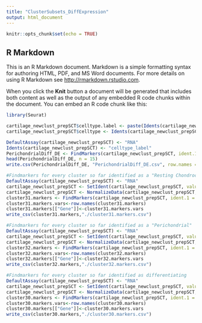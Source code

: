 ```yaml
---
title: "ClusterSubsets_DiffExpression"
output: html_document
---
```


```r
knitr::opts_chunk$set(echo = TRUE)
```

## R Markdown

This is an R Markdown document. Markdown is a simple formatting syntax for authoring HTML, PDF, and MS Word documents. For more details on using R Markdown see <http://rmarkdown.rstudio.com>.

When you click the **Knit** button a document will be generated that includes both content as well as the output of any embedded R code chunks within the document. You can embed an R code chunk like this:


```r
library(Seurat)
```


```r
cartilage_newclust_prepSCT$celltype.label <- paste(Idents(cartilage_newclust_prepSCT), cartilage_newclust_prepSCT$label, sep = "_")
cartilage_newclust_prepSCT$celltype <- Idents(cartilage_newclust_prepSCT)
```


```r
DefaultAssay(cartilage_newclust_prepSCT) <- "RNA"
Idents(cartilage_newclust_prepSCT) <- "celltype_label"
PerichondrialDiff_DE <- FindMarkers(cartilage_newclust_prepSCT, ident.1 = "Perichondrial Diff._WT", ident.2 = "Perichondrial Diff._Aga2", verbose = FALSE, slot = "scale.data")
head(PerichondrialDiff_DE, n = 15)
write.csv(PerichondrialDiff_DE, "PerichondrialDiff_DE.csv", row.names = TRUE)
```

```r
#Findmarkers for every cluster so far identified as a "Resting Chondrocyte"
DefaultAssay(cartilage_newclust_prepSCT) <- "RNA"
cartilage_newclust_prepSCT <- SetIdent(cartilage_newclust_prepSCT, value = "integrated_snn_res.1.4")
cartilage_newclust_prepSCT <- NormalizeData(cartilage_newclust_prepSCT,scale.factor = 10000000,normalization.method = "LogNormalize")
cluster31.markers <- FindMarkers(cartilage_newclust_prepSCT, ident.1 = 31, ident.2 = c(29, 10, 9, 13, 15, 17, 18, 19, 20, 21, 26, 28, 1, 2, 5, 10), min.pct = 0.25)
cluster31.markers.vars<-row.names(cluster31.markers)
cluster31.markers[["Gene"]]<-cluster31.markers.vars
write_csv(cluster31.markers,"./cluster31.markers.csv")
```

```r
#Findmarkers for every cluster so far identified as a "Perichondrial"
DefaultAssay(cartilage_newclust_prepSCT) <- "RNA"
cartilage_newclust_prepSCT <- SetIdent(cartilage_newclust_prepSCT, value = "integrated_snn_res.1.4")
cartilage_newclust_prepSCT <- NormalizeData(cartilage_newclust_prepSCT,scale.factor = 10000000,normalization.method = "LogNormalize")
cluster32.markers <- FindMarkers(cartilage_newclust_prepSCT, ident.1 = 32, ident.2 = c(8, 12, 14, 24), min.pct = 0.25)
cluster32.markers.vars<-row.names(cluster32.markers)
cluster32.markers[["Gene"]]<-cluster32.markers.vars
write_csv(cluster32.markers,"./cluster32.markers.csv")
```

```r
#Findmarkers for every cluster so far identified as differentiating
DefaultAssay(cartilage_newclust_prepSCT) <- "RNA"
cartilage_newclust_prepSCT <- SetIdent(cartilage_newclust_prepSCT, value = "integrated_snn_res.1.4")
cartilage_newclust_prepSCT <- NormalizeData(cartilage_newclust_prepSCT,scale.factor = 10000000,normalization.method = "LogNormalize")
cluster30.markers <- FindMarkers(cartilage_newclust_prepSCT, ident.1 = 30, ident.2 = c(2, 3, 6, 11, 15, 16, 19, 23, 25), min.pct = 0.25)
cluster30.markers.vars<-row.names(cluster30.markers)
cluster30.markers[["Gene"]]<-cluster30.markers.vars
write_csv(cluster30.markers,"./cluster30.markers.csv")
```




